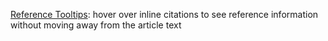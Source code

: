 [[mw:Reference Tooltips|Reference Tooltips]]: hover over inline citations to see reference information without moving away from the article text